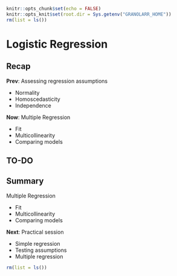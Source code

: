 ```r
knitr::opts_chunk$set(echo = FALSE)
knitr::opts_knit$set(root.dir = Sys.getenv("GRANOLARR_HOME"))
rm(list = ls())
```

<style type="text/css">
.small_r_all pre{
  font-size: 16px;
  line-height: 18px;
}
.small_r_output pre:not(.prettyprint){
  font-size: 16px;
  line-height: 18px;
}
.verysmall_r_output pre:not(.prettyprint){
  font-size: 12px;
  line-height: 14px;
}
</style>



# Logistic Regression

## Recap

**Prev**: Assessing regression assumptions

- Normality
- Homoscedasticity
- Independence

**Now**: Multiple Regression

- Fit
- Multicollinearity
- Comparing models



## TO-DO


## Summary

Multiple Regression

- Fit
- Multicollinearity
- Comparing models

**Next**: Practical session

- Simple regression
- Testing assumptions
- Multiple regression

```r
rm(list = ls())
```